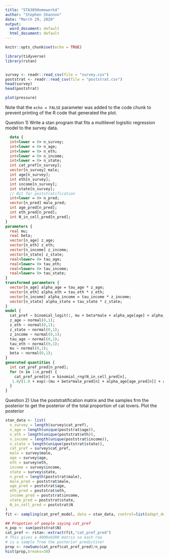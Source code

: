 ```yaml
---
title: "STA365Homework4"
author: "Stephen Shannon"
date: "March 29, 2020"
output:
  word_document: default
  html_document: default
---
```


```r
knitr::opts_chunk$set(echo = TRUE)
```
```r
library(tidyverse)
library(rstan)


survey <- readr::read_csv(file = "survey.csv")
poststrat <- readr::read_csv(file = "poststrat.csv")
head(survey)
head(poststrat)
```


```r
plot(pressure)
```

Note that the `echo = FALSE` parameter was added to the code chunk to prevent printing of the R code that generated the plot.

Question 1) Write a stan program that fits a multilevel logisitic regression model to the survey data.

```stan
  data {
  int<lower = 0> n_survey;
  int<lower = 0> n_age;
  int<lower = 0> n_eth;
  int<lower = 0> n_income;
  int<lower = 0> n_state;
  int cat_pref[n_survey];
  vector[n_survey] male;
  int age[n_survey];
  int eth[n_survey];
  int income[n_survey];
  int state[n_survey];
  // Bit for poststratification
  int<lower = 0> n_pred;
  vector[n_pred] male_pred;
  int age_pred[n_pred];
  int eth_pred[n_pred];
  int N_in_cell_pred[n_pred];
}
parameters {
  real mu;
  real beta;
  vector[n_age] z_age;
  vector[n_eth] z_eth;
  vector[n_income] z_income;
  vector[n_state] z_state;
  real<lower= 0> tau_age;
  real<lower= 0> tau_eth;
  real<lower= 0> tau_income;
  real<lower= 0> tau_state;
}
transformed parameters {
  vector[n_age] alpha_age = tau_age * z_age;
  vector[n_eth] alpha_eth = tau_eth * z_eth;
  vector[n_income] alpha_income = tau_income * z_income;
  vector[n_state] alpha_state = tau_state * z_state;
}
model {
  cat_pref ~ binomial_logit(1, mu + beta*male + alpha_age[age] + alpha_eth[eth] + alpha_income[income] + alpha_state[state]);
  z_age ~ normal(0,1);
  z_eth ~ normal(0,1);
  z_state ~ normal(0,1);
  z_income ~ normal(0,1);
  tau_age ~ normal(0,1);
  tau_eth ~ normal(0,1);
  mu ~ normal(0,1);
  beta ~ normal(0,1);
}
generated quantities {
  int cat_pref_pred[n_pred];
  for (n in 1:n_pred) {
    cat_pref_pred[n] = binomial_rng(N_in_cell_pred[n], 
   1.0/(1.0 + exp(-(mu + beta*male_pred[n] + alpha_age[age_pred[n]] + alpha_eth[eth_pred[n]]))));
  }
}

```

Question 2) Use the poststratification matrix and the samples frm the posterior to get the posterior of the total proportion of cat lovers. Plot the posterior
```r
stan_data <- list(
  n_survey = length(survey$cat_pref),
  n_age = length(unique(poststrat$age)),
  n_eth = length(unique(poststrat$eth)),
  n_income = length(unique(poststrat$income)),
  n_state = length(unique(poststrat$state)),
  cat_pref = survey$cat_pref,
  male = survey$male,
  age = survey$age,
  eth = survey$eth,
  income = survey$income,
  state = survey$state,
  n_pred = length(poststrat$male),
  male_pred = poststrat$male,
  age_pred = poststrat$age,
  eth_pred = poststrat$eth,
  income_pred = poststrat$income,
  state_pred = poststrat$state,
  N_in_cell_pred = poststrat$N
)
fit <- sampling(cat_pref_model, data = stan_data, control=list(adapt_delta=0.99))

## Propotion of people saying cat_pref
n_pop <- sum(poststrat$N)
cat_pref <- rstan::extract(fit,"cat_pref_pred")
# This gives a 4000x6300 matrix so each row
# is a sample from the posterior predictive!
prop <- rowSums(cat_pref$cat_pref_pred)/n_pop
hist(prop,breaks=30)
```